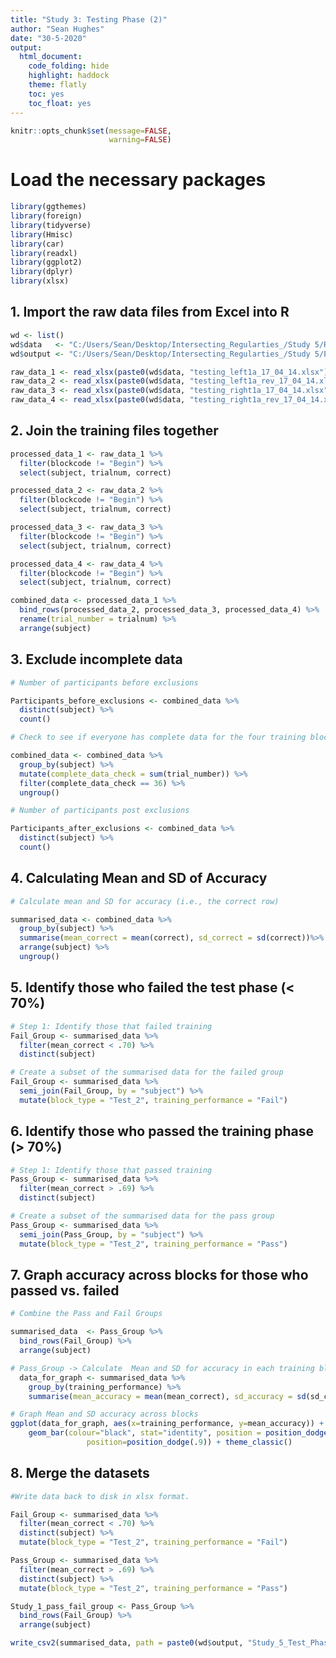 ```yaml
---
title: "Study 3: Testing Phase (2)"
author: "Sean Hughes"
date: "30-5-2020"
output: 
  html_document:
    code_folding: hide
    highlight: haddock
    theme: flatly
    toc: yes 
    toc_float: yes
---
```


```r
knitr::opts_chunk$set(message=FALSE,
                      warning=FALSE)
```


# Load the necessary packages

```r
library(ggthemes)
library(foreign)
library(tidyverse)
library(Hmisc)
library(car)
library(readxl)
library(ggplot2)
library(dplyr)
library(xlsx)
```

## 1. Import the raw data files from Excel into R

```r

wd <- list()
wd$data   <- "C:/Users/Sean/Desktop/Intersecting_Regularties_/Study 5/Raw_Data/"
wd$output <- "C:/Users/Sean/Desktop/Intersecting_Regularties_/Study 5/Processed_Data/"

raw_data_1 <- read_xlsx(paste0(wd$data, "testing_left1a_17_04_14.xlsx"), col_names = TRUE)
raw_data_2 <- read_xlsx(paste0(wd$data, "testing_left1a_rev_17_04_14.xlsx"), col_names = TRUE)
raw_data_3 <- read_xlsx(paste0(wd$data, "testing_right1a_17_04_14.xlsx"), col_names = TRUE)
raw_data_4 <- read_xlsx(paste0(wd$data, "testing_right1a_rev_17_04_14.xlsx"), col_names = TRUE)

```

## 2. Join the training files together

```r

processed_data_1 <- raw_data_1 %>% 
  filter(blockcode != "Begin") %>% 
  select(subject, trialnum, correct)

processed_data_2 <- raw_data_2 %>% 
  filter(blockcode != "Begin") %>% 
  select(subject, trialnum, correct)

processed_data_3 <- raw_data_3 %>% 
  filter(blockcode != "Begin") %>% 
  select(subject, trialnum, correct)

processed_data_4 <- raw_data_4 %>% 
  filter(blockcode != "Begin") %>% 
  select(subject, trialnum, correct)

combined_data <- processed_data_1 %>% 
  bind_rows(processed_data_2, processed_data_3, processed_data_4) %>%
  rename(trial_number = trialnum) %>% 
  arrange(subject)

```

## 3. Exclude incomplete data

```r

# Number of participants before exclusions

Participants_before_exclusions <- combined_data %>% 
  distinct(subject) %>% 
  count()

# Check to see if everyone has complete data for the four training blocks - if block_number = 280 then they do. Otherwise they do not. If they do not then remove them 

combined_data <- combined_data %>%
  group_by(subject) %>% 
  mutate(complete_data_check = sum(trial_number)) %>%
  filter(complete_data_check == 36) %>%
  ungroup() 

# Number of participants post exclusions

Participants_after_exclusions <- combined_data %>% 
  distinct(subject) %>% 
  count()


```

## 4. Calculating Mean and SD of Accuracy 

```r

# Calculate mean and SD for accuracy (i.e., the correct row) 

summarised_data <- combined_data %>%
  group_by(subject) %>% 
  summarise(mean_correct = mean(correct), sd_correct = sd(correct))%>%
  arrange(subject) %>%
  ungroup()

```

## 5. Identify those who failed the test phase (< 70%)

```r
# Step 1: Identify those that failed training
Fail_Group <- summarised_data %>% 
  filter(mean_correct < .70) %>%
  distinct(subject)

# Create a subset of the summarised data for the failed group
Fail_Group <- summarised_data %>% 
  semi_join(Fail_Group, by = "subject") %>%
  mutate(block_type = "Test_2", training_performance = "Fail")

```


## 6. Identify those who passed the training phase (> 70%)

```r

# Step 1: Identify those that passed training
Pass_Group <- summarised_data %>% 
  filter(mean_correct > .69) %>%
  distinct(subject)

# Create a subset of the summarised data for the pass group
Pass_Group <- summarised_data %>% 
  semi_join(Pass_Group, by = "subject") %>%
  mutate(block_type = "Test_2", training_performance = "Pass")


```

## 7. Graph accuracy across blocks for those who passed vs. failed

```r

# Combine the Pass and Fail Groups 

summarised_data  <- Pass_Group %>% 
  bind_rows(Fail_Group) %>% 
  arrange(subject)

# Pass_Group -> Calculate  Mean and SD for accuracy in each training block
  data_for_graph <- summarised_data %>% 
    group_by(training_performance) %>% 
    summarise(mean_accuracy = mean(mean_correct), sd_accuracy = sd(sd_correct))

# Graph Mean and SD accuracy across blocks
ggplot(data_for_graph, aes(x=training_performance, y=mean_accuracy)) +
    geom_bar(colour="black", stat="identity", position = position_dodge()) + geom_errorbar(aes(ymin=mean_accuracy-sd_accuracy, ymax=mean_accuracy+sd_accuracy), width=.2,
                 position=position_dodge(.9)) + theme_classic()

```

## 8. Merge the datasets

```r
#Write data back to disk in xlsx format.

Fail_Group <- summarised_data %>% 
  filter(mean_correct < .70) %>%
  distinct(subject) %>% 
  mutate(block_type = "Test_2", training_performance = "Fail")

Pass_Group <- summarised_data %>% 
  filter(mean_correct > .69) %>%
  distinct(subject) %>% 
  mutate(block_type = "Test_2", training_performance = "Pass")

Study_1_pass_fail_group <- Pass_Group %>% 
  bind_rows(Fail_Group) %>% 
  arrange(subject)

write_csv2(summarised_data, path = paste0(wd$output, "Study_5_Test_Phase_2.csv"))


```




